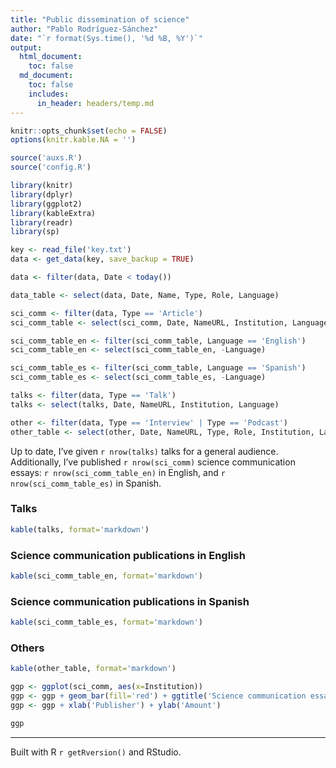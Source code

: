 ```yaml
---
title: "Public dissemination of science"
author: "Pablo Rodríguez-Sánchez"
date: "`r format(Sys.time(), '%d %B, %Y')`"
output:
  html_document:
    toc: false
  md_document:
    toc: false
    includes:
      in_header: headers/temp.md
---
```


```r
knitr::opts_chunk$set(echo = FALSE)
options(knitr.kable.NA = '')
```

```r
source('auxs.R')
source('config.R')

library(knitr)
library(dplyr)
library(ggplot2)
library(kableExtra)
library(readr)
library(sp)
```


```r
key <- read_file('key.txt')
data <- get_data(key, save_backup = TRUE)
```

```r
data <- filter(data, Date < today())
```

```r
data_table <- select(data, Date, Name, Type, Role, Language)
```

```r
sci_comm <- filter(data, Type == 'Article')
sci_comm_table <- select(sci_comm, Date, NameURL, Institution, Language)

sci_comm_table_en <- filter(sci_comm_table, Language == 'English')
sci_comm_table_en <- select(sci_comm_table_en, -Language)

sci_comm_table_es <- filter(sci_comm_table, Language == 'Spanish')
sci_comm_table_es <- select(sci_comm_table_es, -Language)
```

```r
talks <- filter(data, Type == 'Talk')
talks <- select(talks, Date, NameURL, Institution, Language)
```

```r
other <- filter(data, Type == 'Interview' | Type == 'Podcast')
other_table <- select(other, Date, NameURL, Type, Role, Institution, Language)
```

Up to date, I've given `r nrow(talks)` talks for a general audience. Additionally, I've published `r nrow(sci_comm)` science communication essays: `r nrow(sci_comm_table_en)` in English, and `r nrow(sci_comm_table_es)` in Spanish.

### Talks
```r
kable(talks, format='markdown')
```

### Science communication publications in English

```r
kable(sci_comm_table_en, format='markdown')
```

### Science communication publications in Spanish

```r
kable(sci_comm_table_es, format='markdown')
```

### Others
```r
kable(other_table, format='markdown')
```

```r
ggp <- ggplot(sci_comm, aes(x=Institution))
ggp <- ggp + geom_bar(fill='red') + ggtitle('Science communication essays')
ggp <- ggp + xlab('Publisher') + ylab('Amount')

ggp
```

***

Built with R `r getRversion()` and RStudio.
